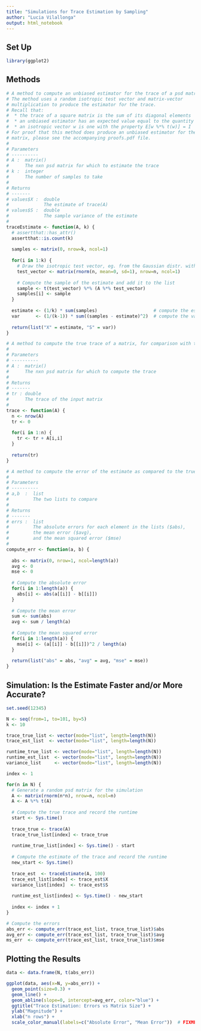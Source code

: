 ```yaml
---
title: "Simulations for Trace Estimation by Sampling"
author: "Lucia Vilallonga"
output: html_notebook
---
```


## Set Up
```r
library(ggplot2)
```

## Methods
```r
# A method to compute an unbiased estimator for the trace of a psd matrix. 
# The method uses a random isotropic test vector and matrix-vector 
# multiplication to produce the estimator for the trace. 
# Recall that:
#  * the trace of a square matrix is the sum of its diagonal elements
#  * an unbiased estimator has an expected value equal to the quantity to be estimated
#  * an isotropic vector w is one with the property E[w %*% t(w)] = I
# For proof that this method does produce an unbiased estimator for the trace of a psd
# matrix, please see the accompanying proofs.pdf file.
#
# Parameters
# ----------
# A :  matrix()
#      The nxn psd matrix for which to estimate the trace
# k :  integer
#      The number of samples to take
#
# Returns
# -------
# values$X :  double
#             The estimate of trace(A)
# values$S :  double
#             The sample variance of the estimate
#
traceEstimate <- function(A, k) {
  # assertthat::has_attr()
  assertthat::is.count(k)
  
  samples <- matrix(0, nrow=k, ncol=1)
  
  for(i in 1:k) {
    # Draw the isotropic test vector, eg. from the Gaussian distr. with variance=1
    test_vector <- matrix(rnorm(n, mean=0, sd=1), nrow=n, ncol=1)  
    
    # Compute the sample of the estimate and add it to the list
    sample <- t(test_vector) %*% (A %*% test_vector)
    samples[i] <- sample
  }
  
  estimate <- (1/k) * sum(samples)                     # compute the estimate
  var      <- (1/(k-1)) * sum((samples - estimate)^2)  # compute the variance
  
  return(list("X" = estimate, "S" = var))
}
```

```r
# A method to compute the true trace of a matrix, for comparison with the RandNLA method.
#
# Parameters
# ----------
# A :  matrix()
#      The nxn psd matrix for which to compute the trace
#
# Returns
# -------
# tr : double
#      The trace of the input matrix
#
trace <- function(A) {
  n <- nrow(A)
  tr <- 0
  
  for(i in 1:n) {
    tr <- tr + A[i,i]
  }
  
  return(tr)
}
```

```r
# A method to compute the error of the estimate as compared to the true value.
# 
# Parameters
# ----------
# a,b  :  list 
#         The two lists to compare
# 
# Returns
# -------
# errs :  list
#         The absolute errors for each element in the lists ($abs), 
#         the mean error ($avg),  
#         and the mean squared error ($mse)
#
compute_err <- function(a, b) {
  
  abs <- matrix(0, nrow=1, ncol=length(a))
  avg <- 0
  mse <- 0
  
  # Compute the absolute error
  for(i in 1:length(a)) {
    abs[i] <- abs(a[[i]] - b[[i]])
  }
  
  # Compute the mean error
  sum <- sum(abs)
  avg <- sum / length(a)
  
  # Compute the mean squared error
  for(i in 1:length(a)) {
    mse[i] <- (a[[i]] - b[[i]])^2 / length(a)
  }
  
  return(list("abs" = abs, "avg" = avg, "mse" = mse))
}
```

## Simulation: Is the Estimate Faster and/or More Accurate?
```r
set.seed(12345)

N <- seq(from=1, to=101, by=5)
k <- 10

trace_true_list <- vector(mode="list", length=length(N))
trace_est_list  <- vector(mode="list", length=length(N))

runtime_true_list <- vector(mode="list", length=length(N))
runtime_est_list  <- vector(mode="list", length=length(N))
variance_list     <- vector(mode="list", length=length(N))

index <- 1

for(n in N) {
  # Generate a random psd matrix for the simulation
  A <- matrix(rnorm(n*n), nrow=n, ncol=n)
  A <- A %*% t(A)
  
  # Compute the true trace and record the runtime
  start <- Sys.time()
  
  trace_true <- trace(A)
  trace_true_list[index] <- trace_true
  
  runtime_true_list[index] <- Sys.time() - start
  
  # Compute the estimate of the trace and record the runtime
  new_start <- Sys.time()
  
  trace_est  <- traceEstimate(A, 100)
  trace_est_list[index] <- trace_est$X
  variance_list[index]  <- trace_est$S
  
  runtime_est_list[index] <- Sys.time() - new_start
  
  index <- index + 1
}

# Compute the errors
abs_err <- compute_err(trace_est_list, trace_true_list)$abs
avg_err <- compute_err(trace_est_list, trace_true_list)$avg
ms_err  <- compute_err(trace_est_list, trace_true_list)$mse
```

## Plotting the Results
```r
data <- data.frame(N, t(abs_err))

ggplot(data, aes(x=N, y=abs_err)) +
  geom_point(size=0.3) +
  geom_line() +
  geom_abline(slope=0, intercept=avg_err, color="blue") +
  ggtitle("Trace Estimation: Errors vs Matrix Size") +
  ylab("Magnitude") +
  xlab("n rows") +
  scale_color_manual(labels=c("Absolute Error", "Mean Error"))  # FIXME
```
